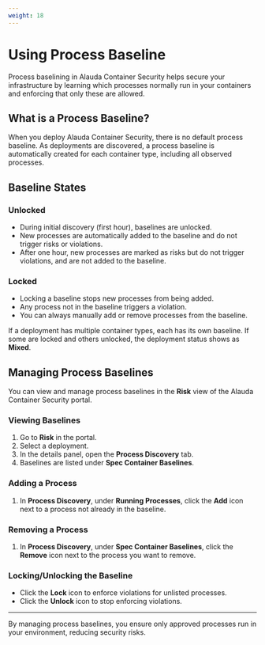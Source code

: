 ```yaml
---
weight: 18
---
```


# Using Process Baseline

Process baselining in Alauda Container Security helps secure your infrastructure by learning which processes normally run in your containers and enforcing that only these are allowed.

## What is a Process Baseline?

When you deploy Alauda Container Security, there is no default process baseline. As deployments are discovered, a process baseline is automatically created for each container type, including all observed processes.

## Baseline States

### Unlocked
- During initial discovery (first hour), baselines are unlocked.
- New processes are automatically added to the baseline and do not trigger risks or violations.
- After one hour, new processes are marked as risks but do not trigger violations, and are not added to the baseline.

### Locked
- Locking a baseline stops new processes from being added.
- Any process not in the baseline triggers a violation.
- You can always manually add or remove processes from the baseline.

If a deployment has multiple container types, each has its own baseline. If some are locked and others unlocked, the deployment status shows as **Mixed**.

## Managing Process Baselines

You can view and manage process baselines in the **Risk** view of the Alauda Container Security portal.

### Viewing Baselines
1. Go to **Risk** in the portal.
2. Select a deployment.
3. In the details panel, open the **Process Discovery** tab.
4. Baselines are listed under **Spec Container Baselines**.

### Adding a Process
1. In **Process Discovery**, under **Running Processes**, click the **Add** icon next to a process not already in the baseline.

### Removing a Process
1. In **Process Discovery**, under **Spec Container Baselines**, click the **Remove** icon next to the process you want to remove.

### Locking/Unlocking the Baseline
- Click the **Lock** icon to enforce violations for unlisted processes.
- Click the **Unlock** icon to stop enforcing violations.

---

By managing process baselines, you ensure only approved processes run in your environment, reducing security risks.




